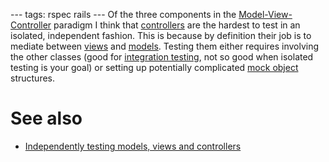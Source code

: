 ---
tags: rspec rails
---
Of the three components in the [[Model-View-Controller]] paradigm I think that [[controllers]] are the hardest to test in an isolated, independent fashion. This is because by definition their job is to mediate between [[views]] and [[models]]. Testing them either requires involving the other classes (good for [[integration testing]], not so good when isolated testing is your goal) or setting up potentially complicated [[mock object]] structures.

= See also =

* [[Independently testing models, views and controllers]]
